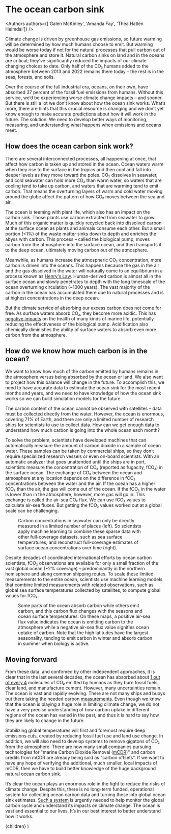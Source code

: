 
# The ocean carbon sink

<Authors authors={['Galen McKinley', 'Amanda Fay', 'Thea Hatlen Heimdal']} />

Climate change is driven by greenhouse gas emissions, so future warming will be determined by how much humans choose to emit. But warming would be worse today if not for the natural processes that pull carbon out of the atmosphere and store it. Natural carbon sinks on land and in the oceans are critical; they’ve significantly reduced the impacts of our climate changing choices to date. Only half of the CO₂ humans added to the atmosphere between 2013 and 2022 remains there today – the rest is in the seas, forests, and soils.

Over the course of the full industrial era, oceans, on their own, have absorbed 37 percent of the fossil fuel emissions from humans. Without this service, we’d be experiencing worse climate change impacts – and sooner. But there is still a lot we don’t know about how the ocean sink works. What’s more, there are hints that this crucial resource is changing and we don’t yet know enough to make accurate predictions about how it will work in the future. The solution: We need to develop better ways of monitoring, measuring, and understanding what happens when emissions and oceans meet.

<Figure title='The ocean is a crucial carbon sink'>
  <Sinks />
</Figure>

## How does the ocean carbon sink work?

There are several interconnected processes, all happening at once, that affect how carbon is taken up and stored in the ocean. Ocean waters warm when they rise to the surface in the tropics and then cool and fall into deeper levels as they move toward the poles. CO₂ dissolves in seawater, and cold seawater can hold more CO₂ than warm water, so waters that are cooling tend to take up carbon, and waters that are warming tend to emit carbon. That means the overturning layers of warm and cold water moving around the globe affect the pattern of how CO₂ moves between the sea and air.

The ocean is teeming with plant life, which also has an impact on the carbon sink. Those plants use carbon extracted from seawater to grow. Much of this organic matter is quickly recycled back into dissolved carbon at the surface ocean as plants and animals consume each other. But a small portion (\<1%) of the waste matter sinks down to depth and enriches the abyss with carbon. This process – called the biological pump, moves carbon from the atmosphere into the surface ocean, and then transports it to the deep ocean, ultimately moving carbon out of the atmosphere.

Meanwhile, as humans increase the atmospheric CO₂ concentration, more carbon is driven into the oceans. This happens because the gas in the air and the gas dissolved in the water will naturally come to an equilibrium in a process known as [Henry's Law](https://en.wikipedia.org/wiki/Henry%27s_law). Human-derived carbon is almost all in the surface ocean and slowly penetrates to depth with the long timescale of the ocean overturning circulation (~1000 years). The vast majority of the carbon in the ocean has accumulated there due to natural processes and is at highest concentrations in the deep ocean.

But the climate service of absorbing our excess carbon does not come for free. As surface waters absorb CO₂, they become more acidic. This has [negative impacts](https://doi.org/10.1146/annurev-environ-012320-083019) on the health of many kinds of marine life, potentially reducing the effectiveness of the biological pump. Acidification also chemically diminishes the ability of surface waters to absorb even more carbon from the atmosphere.

## How do we know how much carbon is in the ocean?

We want to know how much of the carbon emitted by humans remains in the atmosphere versus being absorbed by the ocean or land. We also want to project how this balance will change in the future. To accomplish this, we need to have accurate data to estimate the ocean sink for the most recent months and years, and we need to have knowledge of how the ocean sink works so we can build simulation models for the future.

The carbon content of the ocean cannot be observed with satellites – data must be collected directly from the water. However, the ocean is enormous, covering 71% of Earth, and there are only a limited number of research ships for scientists to use to collect data. How can we get enough data to understand how much carbon is going into the whole ocean each month?

To solve the problem, scientists have developed machines that can automatically measure the amount of carbon dioxide in a sample of ocean water. These samples can be taken by commercial ships, so they don’t require specialized research vessels or even on-board scientists. With an automatic analyzer that goes unattended until the ships are in port, scientists measure the concentration of CO₂ (reported as fugacity, fCO₂) in the surface ocean. The exchange of CO₂ between the ocean and atmosphere at any location depends on the difference in fCO₂ concentrations between the water and the air. If the ocean has a higher fCO₂ than the air, the gas will come out of the ocean. If the fCO₂ in the water is lower than in the atmosphere, however, more gas will go in. This exchange is called the air-sea CO₂ flux. We can use fCO₂ values to calculate air-sea fluxes. But getting the fCO₂ values worked out at a global scale can be challenging.

<Figure title='How scientists build global estimates from limited measurements'>
  <FCO2Maps />
  <FigureCaption>
    Carbon concentrations in seawater can only be directly measured in a limited
    number of places (left). So scientists apply machine learning to combine
    these sparse data with other full-coverage datasets, such as sea surface
    temperatures, and reconstruct full-coverage estimates of surface ocean
    concentrations over time (right).
  </FigureCaption>
</Figure>

Despite decades of coordinated international efforts by ocean carbon scientists, fCO₂ observations are available for only a small fraction of the vast global ocean (~2% coverage) – predominantly in the northern hemisphere and along common shipping routes. To scale these limited measurements to the entire ocean, scientists use machine learning models that combine limited measurements with related observations, such as global sea surface temperatures collected by satellites, to compute global values for fCO₂.

<Figure title='The ocean carbon sink changes with temperature and season'>
  <FluxMap />
  <FigureCaption>
    Some parts of the ocean absorb carbon while others emit carbon, and this
    carbon flux changes with the seasons and ocean surface temperatures. On
    these maps, a positive air-sea flux value indicates the ocean is emitting
    carbon to the atmosphere while a negative air-sea flux value signifies ocean
    uptake of carbon. Note that the high latitudes have the largest seasonality,
    tending to emit carbon in winter and absorb carbon in summer when biology is
    active.
  </FigureCaption>
</Figure>

## Moving forward

From these data, and confirmed by other independent approaches, it is clear that in the last several decades, the ocean has absorbed about [1 out of every 4](https://doi.org/10.1029/2023gb007780) molecules of CO₂ emitted by humans as they burn fossil fuels, clear land, and manufacture cement. However, many uncertainties remain. The ocean is vast and rapidly evolving. There are not many ships and buoys out there taking the needed carbon [measurements](https://doi.org/10.1029/2021gl095325). Even though we know that the ocean is playing a huge role in limiting climate change, we do not have a very precise understanding of how carbon uptake in different regions of the ocean has varied in the past, and thus it is hard to say how they are likely to change in the future.

Stabilizing global temperatures will first and foremost require deep emissions cuts, created by reducing fossil fuel use and land use change. In addition, we will also need to develop systems to remove gigatons of CO₂ from the atmosphere. There are now many small companies pursuing technologies for "marine Carbon Dioxide Removal ([mCDR](https://doi.org/10.17226/26278))" and carbon credits from mCDR are already being sold as "carbon offsets". If we want to have any hope of verifying the additional, much smaller, local impacts of mCDR, then we have to build better knowledge of the huge background natural ocean carbon sink.

It’s clear the ocean plays an enormous role in the fight to reduce the risks of climate change. Despite this, there is no long-term funded, operational system for collecting ocean carbon data and turning these into global ocean sink estimates. [Such a system](https://wmo.int/activities/global-greenhouse-gas-watch-g3w) is urgently needed to help monitor the global carbon cycle and understand its impacts on climate change. The ocean is vast and essential to our lives. It’s in our best interest to better understand how it works.

  <Story references={references}>{children}</Story>
)
